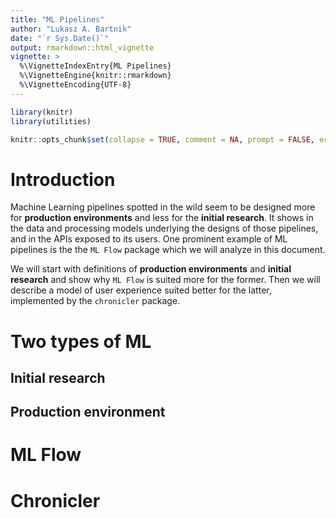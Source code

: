 ```yaml
---
title: "ML Pipelines"
author: "Lukasz A. Bartnik"
date: "`r Sys.Date()`"
output: rmarkdown::html_vignette
vignette: >
  %\VignetteIndexEntry{ML Pipelines}
  %\VignetteEngine{knitr::rmarkdown}
  %\VignetteEncoding{UTF-8}
---
```


```r
library(knitr)
library(utilities)

knitr::opts_chunk$set(collapse = TRUE, comment = NA, prompt = FALSE, echo = TRUE)
```

# Introduction

Machine Learning pipelines spotted in the wild seem to be designed more
for __production environments__ and less for the __initial research__.
It shows in the data and processing models underlying the designs of
those pipelines, and in the APIs exposed to its users. One prominent
example of ML pipelines is the the `ML Flow` package which we will
analyze in this document.

We will start with definitions of __production environments__ and
__initial research__ and show why `ML Flow` is suited more for the
former. Then we will describe a model of user experience suited
better for the latter, implemented by the `chronicler` package.

# Two types of ML

## Initial research

## Production environment

# ML Flow

# Chronicler
